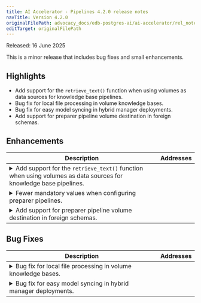 ```yaml
---
title: AI Accelerator - Pipelines 4.2.0 release notes
navTitle: Version 4.2.0
originalFilePath: advocacy_docs/edb-postgres-ai/ai-accelerator/rel_notes/src/rel_notes_4.2.0.yml
editTarget: originalFilePath
---
```


Released: 16 June 2025

This is a minor release that includes bug fixes and small enhancements.

## Highlights

- Add support for the `retrieve_text()` function when using volumes as data sources for knowledge base pipelines.
- Bug fix for local file processing in volume knowledge bases.
- Bug fix for easy model syncing in hybrid manager deployments.
- Add support for preparer pipeline volume destination in foreign schemas.

## Enhancements

<table class="table w-100"><thead><tr><th>Description</th><th width="10%">Addresses</th></tr></thead><tbody>
<tr><td><details><summary>Add support for the <code>retrieve_text()</code> function when using volumes as data sources for knowledge base pipelines.</summary><hr/><p>The <code>retrieve_text()</code> function can now be used with knowledge bases that use volumes as data source. Previously, only <code>retrieve_key()</code> was supported and users had to manually load the content of the objects in they application.</p>
</details></td><td></td></tr>
<tr><td><details><summary>Fewer mandatory values when configuring preparer pipelines.</summary><hr/><p>Added default values for some preparer pipeline options to reduce the number of mandatory settings.</p>
</details></td><td></td></tr>
<tr><td><details><summary>Add support for preparer pipeline volume destination in foreign schemas.</summary><hr/><p>Volumes used as destinations for preparer pipelines can now be located in arbitrary schemas within the postgres database. This completes &quot;schema support&quot; for AIDB.</p>
</details></td><td></td></tr>
</tbody></table>


## Bug Fixes

<table class="table w-100"><thead><tr><th>Description</th><th width="10%">Addresses</th></tr></thead><tbody>
<tr><td><details><summary>Bug fix for local file processing in volume knowledge bases.</summary><hr/><p>An issue existed where a number of local files in a volume knowledge base were not processed due to an issue with the ordering of file results. This has been fixed.</p>
</details></td><td></td></tr>
<tr><td><details><summary>Bug fix for easy model syncing in hybrid manager deployments.</summary><hr/><p>The <code>sync_hcp_models()</code> function used to automatically create AIDB models in hybrid manager deployments resulted in non-working model configurations. This is now fixed.</p>
</details></td><td></td></tr>
</tbody></table>


